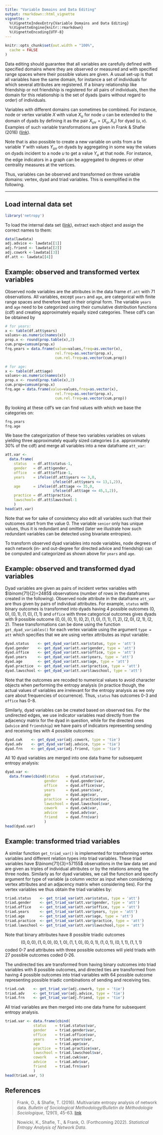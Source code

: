 ```yaml
---
title: "Variable Domains and Data Editing"
output: rmarkdown::html_vignette
vignette: >
  %\VignetteIndexEntry{Variable Domains and Data Editing}
  %\VignetteEngine{knitr::rmarkdown}
  %\VignetteEncoding{UTF-8}
---
```


```r
knitr::opts_chunk$set(out.width = "100%",
  cache = FALSE
)
```





Data editing should guarantee that all variables are carefully defined with specified domains where they are observed or measured and with specified range spaces where their possible values are given. A usual set-up is that all variables have the same domain, for instance a set of individuals for which several attributes are registered. If a binary relationship like friendship or not friendship is registered for all pairs of individuals, then the domain for this relationship is the set of dyads (pairs without regard to order) of individuals.

Variables with different domains can sometimes be combined. For instance, node or vertex variable $X$ with value $X_u$ for node $u$ can be extended to the domain of dyads by defining it as the pair $X_{uv} = (X_u,X_v)$ for dyad $(u,v)$. Examples of such variable transformations are given in Frank & Shafie (2016) ([link](https://doi.org/10.1177%2F0759106315615511)). 

Note that is also possible to create a new variable on units from a tie variable $Y$ with values $Y_{uv}$ on dyads by aggregating in some way the values on dyads incident to a node $u$ to get a value $Y_u$ at that node. For instance, the edge indicators in a graph can be aggregated to degrees or other centrality measures at the vertices.

Thus, variables can be observed and transformed on three variable domains: vertex, dyad and triad variables. This is exemplified in the following.

________________________________________________________________________________

## Load internal data set

```r
library('netropy')
```

To load the internal data set ([link](https://www.stats.ox.ac.uk/~snijders/siena/Lazega_lawyers_data.htm)), extract each object and assign the correct names to them:
```r
data(lawdata) 
adj.advice <- lawdata[[1]]
adj.friend <- lawdata[[2]]
adj.cowork <-lawdata[[3]]
df.att <- lawdata[[4]]
```

## Example: observed and transformed vertex variables
Observed node variables are the attributes in the data frame `df.att` with 71 observations. All variables, except `years` and `age`, are categorical with finite range spaces and therefore kept in their original form. The variable `years` and `age` need to be categorized using their cumulative distribution functions (cdf) and creating approximately equally sized categories. 
These cdf's can be obtained by
```r
# for years:
x <- table(df.att$years) 
values<-as.numeric(names(x))
prop.x <- round(prop.table(x),2)
cum.prop=cumsum(prop.x)
frq.years = data.frame(value=values,freq=as.vector(x),
                       rel.freq=as.vector(prop.x), 
                       cum.rel.freq=as.vector(cum.prop))

# for age:
x <- table(df.att$age) 
values<-as.numeric(names(x))
prop.x <- round(prop.table(x),2)
cum.prop=cumsum(prop.x)
frq.age = data.frame(value=values,freq=as.vector(x),
                       rel.freq=as.vector(prop.x), 
                       cum.rel.freq=as.vector(cum.prop))
```
By looking at these cdf's we can find values with which we base the categories on:
```r
frq.years
frq.age
```
We base the categorization of these two variables variables on values yielding three approximately equally sized categories (i.e. approximately 30% of the cdf) and merge all variables into a new dataframe `att_var`:
```r
att.var <-
  data.frame(
    status   = df.att$status-1,
    gender   = df.att$gender,
    office   = df.att$office-1,
    years    = ifelse(df.att$years <= 3,0,
                      ifelse(df.att$years <= 13,1,2)),
    age      = ifelse(df.att$age <= 35,0,
                      ifelse(df.att$age <= 45,1,2)),
    practice = df.att$practice,
    lawschool= df.att$lawschool-1
    )
head(att.var)
```
Note that we for sake of consistency also edit all variables such that their outcomes start from the value 0. The variable `senior` only has unique values, thus it is redundant and omitted (later we illustrate how such redundant variables can be detected using bivariate entropies).

To transform observed dyad variables into node variables, node degrees of each network (in- and out-degree for directed advice and friendship) can be computed and categorized as shown above for `years` and `age`. 

## Example: observed and transformed dyad variables
Dyad variables are given as pairs of incident vertex variables with $\binom{71}{2}=2485$ observations (number of rows in the dataframes created in the following). Observed node attribute in the dataframe `att_var` are thus given by pairs of individual attributes. For example,  `status` with binary outcomes  is transformed into dyads having 4 possible outcomes $(0,0), (0,1), (1,0), (1,1)$ and `office` with three categorical outcomes gives dyads with 9 possible outcome $(0,0), (0,1), (0,2), (1,0), (1,1), (1,2),(2,0),(2,1),(2,2)$. 
These transformations can be done using the function  `get_dyad_variables()` for each vertex variable using the argument `type = att` which specifies that we are using vertex attributes as input variable:
```r
dyad.status    <- get_dyad_var(att.var$status, type = 'att')
dyad.gender    <- get_dyad_var(att.var$gender, type = 'att')
dyad.office    <- get_dyad_var(att.var$office, type = 'att')
dyad.years     <- get_dyad_var(att.var$years, type = 'att')
dyad.age       <- get_dyad_var(att.var$age, type = 'att')
dyad.practice  <- get_dyad_var(att.var$practice, type = 'att')
dyad.lawschool <- get_dyad_var(att.var$lawschool, type = 'att')
```
Note that the outcomes are recoded to numerical values to avoid character objects when performing the entropy analysis (in practice though, the actual values of variables are irrelevant for the entropy analysis as we only care about frequencies of occurrence). Thus, `status` has outcomes  0-3 and  `office` has 0-8.

Similarly, dyad variables can be created based on observed ties.
For the undirected edges, we use indicator variables read directly from the adjacency matrix for the dyad in question, while for the directed ones (`advice` and `friendship`) we have pairs of indicators representing sending and receiving ties with 4 possible outcomes:
```r
dyad.cwk    <- get_dyad_var(adj.cowork, type = 'tie')
dyad.adv    <- get_dyad_var(adj.advice, type = 'tie')
dyad.frn    <- get_dyad_var(adj.friend, type = 'tie')
```
All 10 dyad variables are merged into one data frame for subsequent entropy analysis:
```r
dyad.var <-
  data.frame(cbind(status   = dyad.status$var,
                  gender    = dyad.gender$var,
                  office    = dyad.office$var,
                  years     = dyad.years$var,
                  age       = dyad.age$var,
                  practice  = dyad.practice$var,
                  lawschool = dyad.lawschool$var,
                  cowork    = dyad.cwk$var,
                  advice    = dyad.adv$var,
                  friend    = dyad.frn$var)
                  )
head(dyad.var)
```

## Example: transformed triad variables
A similar function  `get_triad_var()` is implemented for transforming vertex variables and different relation types into triad variables.
These triad variables have $\binom{71}{3}=57155$ observations in the law data set and are given as triples of individual attributes or by the relations among the three nodes. Similarly as for dyad variables, we call the function and specify argument for type of variable (a column vector as input when considering vertex attributes and an adjacency matrix when considering ties). For the vertex variables we thus obtain the triad variables by:
```r
triad.status    <- get_triad_var(att.var$status, type = 'att')
triad.gender    <- get_triad_var(att.var$gender, type = 'att')
triad.office    <- get_triad_var(att.var$office, type = 'att')
triad.years     <- get_triad_var(att.var$years, type = 'att')
triad.age       <- get_triad_var(att.var$age, type = 'att')
triad.practice  <- get_triad_var(att.var$practice, type = 'att')
triad.lawschool <- get_triad_var(att.var$lawschool,type = 'att')
```
Note that binary attributes have 8 possible triadic outcomes 
$$ (0, 0, 0), (1, 0, 0), (0, 1, 0), (1, 1, 0), (0, 0, 1), (1, 0, 1), (0, 1, 1), (1, 1, 1)$$
coded 0-7 and attributes with three possible outcomes will yield triads with 27 possible outcomes coded 0-26. 


The undirected ties are transformed from having binary outcomes into triad variables with 8 possible outcomes, and directed ties are transformed from having 4 possible outcomes into triad variables with 64 possible outcome representing possible triadic combinations of sending and receiving ties.
```r
triad.cwk    <- get_triad_var(adj.cowork, type = 'tie')
triad.adv    <- get_triad_var(adj.advice, type = 'tie')
triad.frn    <- get_triad_var(adj.friend, type = 'tie')
```

All triad variables are then merged into one data frame for subsequent entropy analysis.
```r
triad.var <- data.frame(cbind(
             status    = triad.status$var,
             gender    = triad.gender$var,
             office    = triad.office$var,
             years     = triad.years$var,
             age       = triad.age$var,
             practice  = triad.practice$var,
             lawschool = triad.lawschool$var,
             cowork    = triad.cwk$var,
             advice    = triad.adv$var,
             friend    = triad.frn$var)
             )
head(triad.var, 5)
```

## References
> Frank, O., & Shafie, T. (2016). Multivariate entropy analysis of network data.
*Bulletin of Sociological Methodology/Bulletin de Méthodologie Sociologique*, 129(1), 45-63. [link](https://doi.org/10.1177%2F0759106315615511)

>  Nowicki, K., Shafie, T., & Frank, O. (Forthcoming 2022). *Statistical Entropy Analysis of Network Data*.


